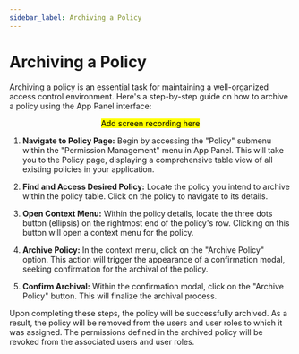 ```yaml
---
sidebar_label: Archiving a Policy
---
```


# Archiving a Policy

Archiving a policy is an essential task for maintaining a well-organized access control environment. Here's a step-by-step guide on how to archive a policy using the App Panel interface:

<center> <mark> Add screen recording here </mark> </center>

1. **Navigate to Policy Page:**
   Begin by accessing the "Policy" submenu within the "Permission Management" menu in App Panel. This will take you to the Policy page, displaying a comprehensive table view of all existing policies in your application.

2. **Find and Access Desired Policy:**
   Locate the policy you intend to archive within the policy table. Click on the policy to navigate to its details.

3. **Open Context Menu:**
   Within the policy details, locate the three dots button (ellipsis) on the rightmost end of the policy's row. Clicking on this button will open a context menu for the policy.

4. **Archive Policy:**
   In the context menu, click on the "Archive Policy" option. This action will trigger the appearance of a confirmation modal, seeking confirmation for the archival of the policy.

5. **Confirm Archival:**
   Within the confirmation modal, click on the "Archive Policy" button. This will finalize the archival process.

Upon completing these steps, the policy will be successfully archived. As a result, the policy will be removed from the users and user roles to which it was assigned. The permissions defined in the archived policy will be revoked from the associated users and user roles.